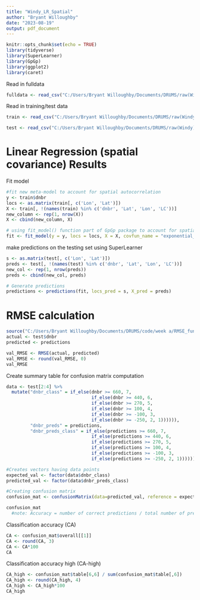 ---
title: "Windy_LR_Spatial"
author: "Bryant Willoughby"
date: "2023-08-19"
output: pdf_document
---

```{r setup, include=FALSE}
knitr::opts_chunk$set(echo = TRUE)
library(tidyverse)
library(SuperLearner)
library(GpGp)
library(ggplot2)
library(caret)
```

Read in fulldata
```{r}
fulldata <- read_csv("C:/Users/Bryant Willoughby/Documents/DRUMS/raw(Windy)/Final data sets/prefire_windy_grouped_standard_finaldata.csv")
```

Read in training/test data 
```{r}
train <- read_csv("C:/Users/Bryant Willoughby/Documents/DRUMS/raw(Windy)/intermediate/Windy_traindata.csv")

test <- read_csv("C:/Users/Bryant Willoughby/Documents/DRUMS/raw(Windy)/intermediate/Windy_testdata.csv")
```

# Linear Regression (spatial covariance) Results

Fit model 
```{r}
#fit new meta-model to account for spatial autocorrelation
y <- train$dnbr
locs <- as.matrix(train[, c('Lon', 'Lat')])
X <- train[, !(names(train) %in% c('dnbr', 'Lat', 'Lon', 'LC'))]
new_column <- rep(1, nrow(X))
X <- cbind(new_column, X)

# using fit_model() function part of GpGp package to account for spatial correlation
fit <- fit_model(y = y, locs = locs, X = X, covfun_name = "exponential_isotropic", silent = T)

```

make predictions on the testing set using SuperLearner
```{r}
s <- as.matrix(test[, c('Lon', 'Lat')])
preds <- test[, !(names(test) %in% c('dnbr', 'Lat', 'Lon', 'LC'))]
new_col <- rep(1, nrow(preds))
preds <- cbind(new_col, preds)

# Generate predictions
predictions <- predictions(fit, locs_pred = s, X_pred = preds)

```

# RMSE calculation
```{r}
source("C:/Users/Bryant Willoughby/Documents/DRUMS/code/week a/RMSE_function.R")
actual <- test$dnbr
predicted <- predictions

val_RMSE <- RMSE(actual, predicted)
val_RMSE <- round(val_RMSE, 0)
val_RMSE
```

Create summary table for confusion matrix computation
```{r}
data <- test[2:4] %>%
  mutate("dnbr_class" = if_else(dnbr >= 660, 7, 
                                if_else(dnbr >= 440, 6, 
                                if_else(dnbr >= 270, 5,
                                if_else(dnbr >= 100, 4,
                                if_else(dnbr >= -100, 3, 
                                if_else(dnbr >= -250, 2, 1)))))), 
         "dnbr_preds" = predictions, 
         "dnbr_preds_class" = if_else(predictions >= 660, 7, 
                                if_else(predictions >= 440, 6, 
                                if_else(predictions >= 270, 5,
                                if_else(predictions >= 100, 4,
                                if_else(predictions >= -100, 3, 
                                if_else(predictions >= -250, 2, 1)))))))

```


```{r}
#Creates vectors having data points
expected_val <- factor(data$dnbr_class)
predicted_val <- factor(data$dnbr_preds_class)

#Creating confusion matrix
confusion_mat <- confusionMatrix(data=predicted_val, reference = expected_val)

confusion_mat
  #note: Accuracy = number of correct predictions / total number of predictions
```

Classification accuracy (CA)
```{r}
CA <- confusion_mat$overall[[1]]
CA <- round(CA, 3)
CA <- CA*100
CA
```

Classification accuracy high (CA-high)
```{r}
CA_high <- confusion_mat$table[6,6] / sum(confusion_mat$table[,6])
CA_high <- round(CA_high, 4)
CA_high <- CA_high*100
CA_high
```










